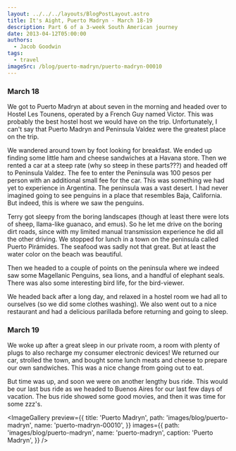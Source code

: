 ```yaml
---
layout: ../../../layouts/BlogPostLayout.astro
title: It's Aight, Puerto Madryn - March 18-19
description: Part 6 of a 3-week South American journey
date: 2013-04-12T05:00:00
authors:
  - Jacob Goodwin
tags:
  - travel
imageSrc: /blog/puerto-madryn/puerto-madryn-00010
---
```



### March 18

We got to Puerto Madryn at about seven in the morning and headed over to Hostel Les Tounens, operated by a French Guy named Victor. This was probably the best hostel host we would have on the trip. Unfortunately, I can't say that Puerto Madryn and Peninsula Valdez were the greatest place on the trip.

We wandered around town by foot looking for breakfast. We ended up finding some little ham and cheese sandwiches at a Havana store. Then we rented a car at a steep rate (why so steep in these parts???) and headed off to Peninsula Valdez. The fee to enter the Peninsula was 100 pesos per person with an additional small fee for the car. This was something we had yet to experience in Argentina. The peninsula was a vast desert. I had never imagined going to see penguins in a place that resembles Baja, California. But indeed, this is where we saw the penguins.

Terry got sleepy from the boring landscapes (though at least there were lots of sheep, llama-like guanaco, and emus). So he let me drive on the boring dirt roads, since with my limited manual transmission experience he did all the other driving. We stopped for lunch in a town on the peninsula called Puerto Pirámides. The seafood was sadly not that great. But at least the water color on the beach was beautiful.

Then we headed to a couple of points on the peninsula where we indeed saw some Magellanic Penguins, sea lions, and a handful of elephant seals. There was also some interesting bird life, for the bird-viewer.

We headed back after a long day, and relaxed in a hostel room we had all to ourselves (so we did some clothes washing). We also went out to a nice restaurant and had a delicious parillada before returning and going to sleep.

### March 19

We woke up after a great sleep in our private room, a room with plenty of plugs to also recharge my consumer electronic devices! We returned our car, strolled the town, and bought some lunch meats and cheese to prepare our own sandwiches. This was a nice change from going out to eat.

But time was up, and soon we were on another lengthy bus ride. This would be our last bus ride as we headed to Buenos Aires for our last few days of vacation. The bus ride showed some good movies, and then it was time for some zzz's.

<ImageGallery
  preview={{
    title: 'Puerto Madryn',
    path: 'images/blog/puerto-madryn',
    name: 'puerto-madryn-00010',
  }}
  images={{
    path: 'images/blog/puerto-madryn',
    name: 'puerto-madryn',
    caption: 'Puerto Madryn',
  }}
/>
